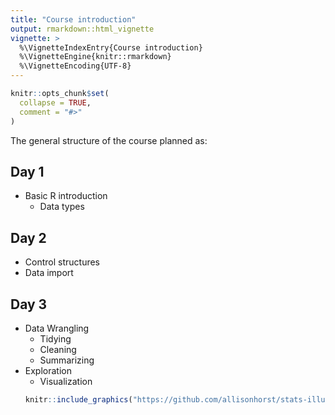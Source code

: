 ```yaml
---
title: "Course introduction"
output: rmarkdown::html_vignette
vignette: >
  %\VignetteIndexEntry{Course introduction}
  %\VignetteEngine{knitr::rmarkdown}
  %\VignetteEncoding{UTF-8}
---
```


```r
knitr::opts_chunk$set(
  collapse = TRUE,
  comment = "#>"
)
```



The general structure of the course planned as:


## Day 1 

* Basic R introduction
    + Data types


## Day 2

* Control structures
* Data import

## Day 3 

* Data Wrangling 
    + Tidying 
    + Cleaning
    + Summarizing
* Exploration
    + Visualization



    ```r
    knitr::include_graphics("https://github.com/allisonhorst/stats-illustrations/blob/master/rstats-artwork/r_first_then.png?raw=true", dpi = 100)
    ```



